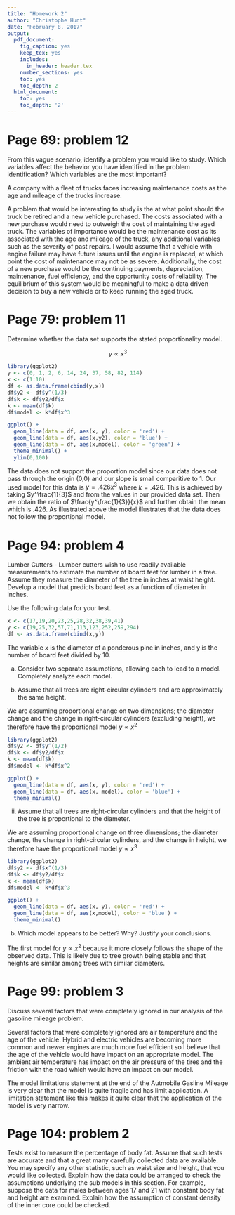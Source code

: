 ```yaml
---
title: "Homework 2"
author: "Christophe Hunt"
date: "February 8, 2017"
output:
  pdf_document:
    fig_caption: yes
    keep_tex: yes
    includes:
      in_header: header.tex
    number_sections: yes
    toc: yes
    toc_depth: 2
  html_document:
    toc: yes
    toc_depth: '2'
---
```


# Page 69: problem 12    
 
From this vague scenario, identify a problem you would like to study. Which variables affect the behavior you have identified in the problem identification? Which variables are the most important? 

A company with a fleet of trucks faces increasing maintenance costs as the age and mileage of the trucks increase.

A problem that would be interesting to study is the at what point should the truck be retired and a new vehicle purchased. The costs associated with a new purchase would need to outweigh the cost of maintaining the aged truck. The variables of importance would be the maintenance cost as its associated with the age and mileage of the truck, any additional variables such as the severity of past repairs. I would assume that a vehicle with engine failure may have future issues until the engine is replaced, at which point the cost of maintenance may not be as severe. Additionally, the cost of a new purchase would be the continuing payments, depreciation, maintenance, fuel efficiency, and the opportunity costs of reliability. The equilibrium of this system would be meaningful to make a data driven decision to buy a new vehicle or to keep running the aged truck. 
 
\newpage
 
# Page 79: problem 11    

Determine whether the data set supports the stated proportionality model.
 
$$y \propto x^3$$
\begin{table}[!htbp]
\centering
\caption{}
\label{my-label}
\begin{tabular}{l|llllllllll}
y & 0 & 1 & 2 & 6 & 14 & 24 & 37 & 58 & 82 & 114 \\ \hline
x & 1 & 2 & 3 & 4 & 5 & 6 & 7 & 8 & 9 & 10
\end{tabular}
\end{table}

```r
library(ggplot2)
y <- c(0, 1, 2, 6, 14, 24, 37, 58, 82, 114)
x <- c(1:10)
df <- as.data.frame(cbind(y,x))
df$y2 <- df$y^(1/3)
df$k <- df$y2/df$x
k <- mean(df$k)
df$model <- k*df$x^3

ggplot() + 
  geom_line(data = df, aes(x, y), color = 'red') +
  geom_line(data = df, aes(x,y2), color = 'blue') +
  geom_line(data = df, aes(x,model), color = 'green') +
  theme_minimal() +
  ylim(0,100)
```

The data does not support the proportion model since our data does not pass through the origin (0,0) and our slope is small comparitive to 1. Our used model for this data is $y = .426x^3$ where $k = .426$. This is achieved by taking $y^\frac{1}{3}$ and from the values in our provided data set. Then we obtain the ratio of $\frac{y^\frac{1}{3}}{x}$ and further obtain the mean which is $.426$. As illustrated above the model illustrates that the data does not follow the proportional model. 

# Page 94: problem 4    

Lumber Cutters - Lumber cutters wish to use readily available measurements to estimate the number of board feet for lumber in a tree. Assume they measure the diameter of the tree in inches at waist height. Develop a model that predicts board feet as a function of diameter in inches. 

Use the following data for your test.

\begin{table}[!htbp]
\centering
\caption{}
\label{my-label}
\begin{tabular}{l|llllllllll}
x & 17 & 19 & 20 & 23 & 25 & 28 & 32 & 38 & 39 & 41 \\ \hline
y & 19 & 25 & 32 & 57 & 71 & 113 & 123 & 252 & 259 & 294
\end{tabular}
\end{table}

```r
x <- c(17,19,20,23,25,28,32,38,39,41)
y <- c(19,25,32,57,71,113,123,252,259,294)
df <- as.data.frame(cbind(x,y))
```

The variable $x$ is the diameter of a ponderous pine in inches, and y is the number of board feet divided by 10. 

a. Consider two separate assumptions, allowing each to lead to a model. Completely analyze each model.

  i. Assume that all trees are right-circular cylinders and are approximately the same height.

We are assuming proportional change on two dimensions; the diameter change and the change in right-circular cylinders (excluding height), we therefore have the proportional model $y \propto x^2$

```r
library(ggplot2)
df$y2 <- df$y^(1/2)
df$k <- df$y2/df$x
k <- mean(df$k)
df$model <- k*df$x^2

ggplot() + 
  geom_line(data = df, aes(x, y), color = 'red') +
  geom_line(data = df, aes(x, model), color = 'blue') +
  theme_minimal() 
```

\newpage

  ii. Assume that all trees are right-circular cylinders and that the height of the tree is proportional to the diameter.
  
We are assuming proportional change on three dimensions; the diameter change, the change in right-circular cylinders, and the change in height, we therefore have the proportional model $y \propto x^3$

```r
library(ggplot2)
df$y2 <- df$x^(1/3)
df$k <- df$y2/df$x
k <- mean(df$k)
df$model <- k*df$x^3

ggplot() + 
  geom_line(data = df, aes(x, y), color = 'red') +
  geom_line(data = df, aes(x,model), color = 'blue') +
  theme_minimal() 
```
  
b. Which model appears to be better? Why? Justify your conclusions. 

The first model for $y \propto x^2$ because it more closely follows the shape of the observed data. This is likely due to tree growth being stable and that heights are similar among trees with similar diameters. 

 
# Page 99: problem 3    

Discuss several factors that were completely ignored in our analysis of the gasoline mileage problem. 

Several factors that were completely ignored are air temperature and the age of the vehicle. Hybrid and electric vehicles are becoming more common and newer engines are much more fuel efficient so I believe that the age of the vehicle would have impact on an appropriate model. The ambient air temperature has impact on the air pressure of the tires and the friction with the road which would have an impact on our model. 

The model limitations statement at the end of the Autmobile Gasline Mileage is very clear that the model is quite fragile and has limit application. A limitation statement like this makes it quite clear that the application of the model is very narrow. 
\newpage

# Page 104: problem 2

Tests exist to measure the percentage of body fat. Assume that such tests are accurate and that a great many carefully collected data are available. You may specify any other statistic, such as waist size and height, that you would like collected. Explain how the data could be arranged to check the assumptions underlying the sub models in this section. For example, suppose the data for males between ages 17 and 21 with constant body fat and height are examined. Explain how the assumption of constant density of the inner core could be checked. 



